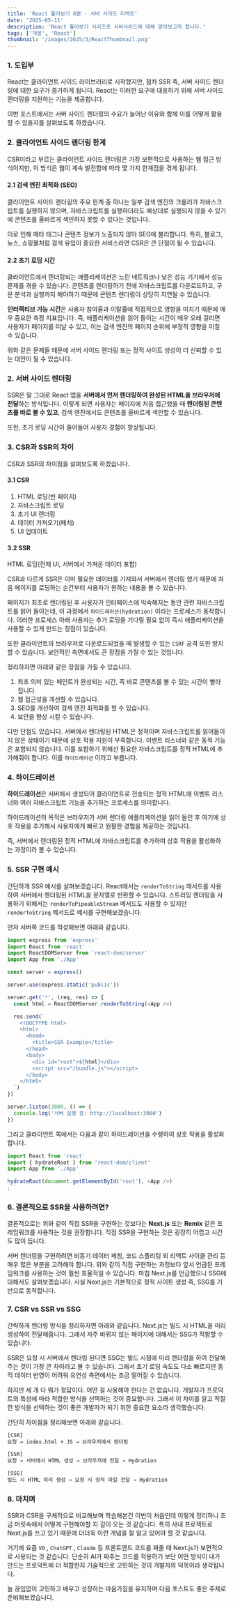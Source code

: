 ```yaml
---
title: 'React 톺아보기 6편 - 서버 사이드 리액트'
date: '2025-05-11'
description: 'React 톺아보기 시리즈로 서버사이드에 대해 알아보고자 합니다.'
tags: ['개발', 'React']
thumbnail: '/images/2025/3/ReactThumbnail.png'
---
```


### 1. 도입부

React는 클라이언트 사이드 라이브러리로 시작했지만, 점차 SSR 즉, 서버 사이드 렌더링에 대한 요구가 증가하게 됩니다.
React는 이러한 요구에 대응하기 위해 서버 사이드 렌더링을 지원하는 기능을 제공합니다.

이번 포스트에서는 서버 사이드 렌더링의 수요가 늘어난 이유와 함께 이를 어떻게 활용할 수 있을지를 살펴보도록 하겠습니다.

### 2. 클라이언트 사이드 렌더링 한계

CSR이라고 부르는 클라이언트 사이드 렌더링은 가장 보편적으로 사용하는 웹 접근 방식이지만, 이 방식은 웹이 계속 발전함에 따라 몇 가지 한계점을 겪게 됩니다.

#### 2.1 검색 엔진 최적화 (SEO)

클라이언트 사이드 렌더링의 주요 한계 중 하나는 일부 검색 엔진의 크롤러가 자바스크립트를 실행하지 않으며, 자바스크립트를 실행하더라도 예상대로 실행되지 않을 수 있기에 콘텐츠를 올바르게 색인하지 못할 수 있다는 것입니다.

이로 인해 메타 태그나 콘텐츠 정보가 노출되지 않아 SEO에 불리합니다.
특히, 블로그, 뉴스, 쇼핑몰처럼 검색 유입이 중요한 서비스라면 CSR은 큰 단점이 될 수 있습니다.

#### 2.2 초기 로딩 시간

클라이언트에서 렌더링되는 애플리케이션은 느린 네트워크나 낮은 성능 기기에서 성능 문제를 겪을 수 있습니다.
콘텐츠를 렌더링하기 전에 자바스크립트를 다운로드하고, 구문 분석과 실행까지 해야하기 때문에 콘텐츠 렌더링이 상당히 지연될 수 있습니다.

**인터렉티브 가능 시간**은 사용자 참여율과 이탈률에 직접적으로 영향을 미치기 때문에 매우 중요한 측정 지표입니다. 즉, 애플리케이션을 읽어 들이는 시간이 매우 오래 걸리면 사용자가 페이지를 떠날 수 있고, 이는 검색 엔진의 페이지 순위에 부정적 영향을 미칠 수 있습니다.

위와 같은 문제들 때문에 서버 사이드 렌더링 또는 정적 사이트 생성이 더 신뢰할 수 있는 대안이 될 수 있습니다.

### 2. 서버 사이드 렌더링

SSR은 말 그대로 React 앱을 **서버에서 먼저 렌더링하여 완성된 HTML을 브라우저에 전달**하는 방식입니다.
이렇게 되면 사용자는 페이지에 처음 접근했을 때 **렌더링된 콘텐츠를 바로 볼 수 있고**, 검색 엔진에서도 콘텐츠를 올바르게 색인할 수 있습니다.

또한, 초기 로딩 시간이 줄어들어 사용자 경험이 향상됩니다.

### 3. CSR과 SSR의 차이

CSR과 SSR의 차이점을 살펴보도록 하겠습니다.

#### 3.1 CSR

1. HTML 로딩(빈 페이지)
2. 자바스크립트 로딩
3. 초기 UI 렌더링
4. 데이터 가져오기(페치)
5. UI 업데이트

#### 3.2 SSR

HTML 로딩(전체 UI, 서버에서 가져온 데이터 포함)

CSR과 다르게 SSR은 이미 필요한 데이터를 가져와서 서버에서 렌더링 했기 때문에 처음 페이지를 로딩하는 순간부터 사용자가 원하는 내용을 볼 수 있습니다.

페이지가 최초로 렌더링된 후 사용자가 인터페이스에 익숙해지는 동안 관련 자바스크립트를 읽어 들이는데, 이 과정에서 `하이드레이션(hydration)` 이라는 프로세스가 동작합니다.
이러한 프로세스 아래 사용자는 추가 로딩을 기다릴 필요 없이 즉시 애플리케이션을 사용할 수 있게 만드는 장점이 있습니다.

또한 클라이언트의 브라우저로 다운로드되었을 때 발생할 수 있는 `CSRF` 공격 또한 방지할 수 있습니다.
보안적인 측면에서도 큰 장점을 가질 수 있는 것입니다.

정리하자면 아래와 같은 장점을 가질 수 있습니다.

1. 최초 의미 있는 페인트가 완성되는 시간, 즉 바로 콘텐츠를 볼 수 있는 시간이 빨라집니다.
2. 웹 접근성을 개선할 수 있습니다.
3. SEO를 개선하여 검색 엔진 최적화를 할 수 있습니다.
4. 보안을 향상 시킬 수 있습니다.

다만 단점도 있습니다.
서버에서 렌더링된 HTML은 정적이며 자바스크립트를 읽어들이지 않은 상태이기 때문에 상호 작용 지원이 부족합니다.
이벤트 리스너와 같은 동적 기능은 포함되지 않습니다. 이를 포함하기 위해선 필요한 자바스크립트를 정적 HTML에 추가해줘야 합니다.
이를 `하이드레이션` 이라고 부릅니다.

### 4. 하이드레이션

**하이드레이선**은 서버에서 생성되어 클라이언트로 전송되는 정적 HTML에 이벤트 리스너와 여러 자바스크립트 기능을 추가하는 프로세스를 의미합니다.

하이드레이션의 목적은 브라우저가 서버 렌더링 애플리케이션을 읽어 들인 후 여기에 상호 작용을 추가해서 사용자에게 빠르고 원활한 경험을 제공하는 것입니다.

즉, 서버에서 렌더링된 정적 HTML에 자바스크립트를 추가하여 상호 작용을 활성화하는 과정이라 볼 수 있습니다.

### 5. SSR 구현 예시

간단하게 SSR 예시를 살펴보겠습니다.
React에서는 `renderToString` 메서드를 사용하여 서버에서 렌더링된 HTML을 문자열로 반환할 수 있습니다.
스트리밍 렌더링을 사용하기 위해서는 `renderToPipeableStream` 메서드도 사용할 수 있지만 `renderToString` 메서드로 예시를 구현해보겠습니다.

먼저 서버쪽 코드를 작성해보면 아래와 같습니다.

```js
import express from 'express'
import React from 'react'
import ReactDOMServer from 'react-dom/server'
import App from './App'

const server = express()

server.use(express.static('public'))

server.get('*', (req, res) => {
  const html = ReactDOMServer.renderToString(<App />)

  res.send(`
    <!DOCTYPE html>
    <html>
      <head>
        <title>SSR Example</title>
      </head>
      <body>
        <div id="root">${html}</div>
        <script src="/bundle.js"></script>
      </body>
    </html>
  `)
})

server.listen(3000, () => {
  console.log('서버 실행 중: http://localhost:3000')
})
```

그리고 클라이언트 쪽에서는 다음과 같이 하이드레이션을 수행하여 상호 작용을 활성화 합니다.

```js
import React from 'react'
import { hydrateRoot } from 'react-dom/client'
import App from './App'

hydrateRoot(document.getElementById('root'), <App />)
;``
```

### 6. 결론적으로 SSR을 사용하려면?

결론적으로는 위와 같이 직접 SSR을 구현하는 것보다는 **Next.js** 또는 **Remix** 같은 프레임워크를 사용하는 것을 권장합니다.
직접 SSR을 구현하는 것은 굉장히 어렵고 시간도 많이 듭니다.

서버 렌더링을 구현하려면 비동기 데이터 페칭, 코드 스플리팅 외 리액트 사이클 관리 등 매우 많은 부분을 고려해야 합니다.
위와 같이 직접 구현하는 과정보다 앞서 언급된 프레임워크를 사용하는 것이 훨씬 효율적일 수 있습니다.
마침 Next.js를 언급했으니 SSG에 대해서도 살펴보겠습니다. 사실 Next.js는 기본적으로 정적 사이트 생성 즉, SSG를 기반으로 동작합니다.

### 7. CSR vs SSR vs SSG

간략하게 렌더링 방식을 정리하자면 아래와 같습니다.
Next.js는 빌드 시 HTML을 미리 생성하여 전달해줍니다. 그래서 자주 바뀌지 않는 페이지에 대해서는 SSG가 적합할 수 있습니다.

SSR은 요청 시 서버에서 렌더링 된다면 SSG는 빌드 시점에 미리 렌더링을 하여 전달해주는 것이 가장 큰 차이라고 볼 수 있습니다.
그래서 초기 로딩 속도도 다소 빠르지만 동적 데이터 반영이 어려워 유연성 측면에서는 조금 떨어질 수 있습니다.

하지만 세 개 다 뭐가 정답이다. 어떤 걸 사용해야 한다는 건 없습니다.
개발자가 프로덕트의 특성에 따라 적합한 방식을 선택하는 것이 중요합니다.
그래서 이 차이를 알고 적절한 방식을 선택하는 것이 좋은 개발자가 되기 위한 중요한 요소라 생각했습니다.

간단히 차이점을 정리해보면 아래와 같습니다.

```bash
[CSR]
요청 → index.html + JS → 브라우저에서 렌더링

[SSR]
요청 → 서버에서 HTML 생성 → 브라우저에 전달 → Hydration

[SSG]
빌드 시 HTML 미리 생성 → 요청 시 정적 파일 전달 → Hydration
```

### 8. 마치며

SSR과 CSR을 구체적으로 비교해보며 학습해본건 이번이 처음인데 이렇게 정리하니 조금 머릿속에서 어떻게 구현해야할 지 감이 오는 것 같습니다.
특히 사내 프로젝트로 Next.js를 쓰고 있기 때문에 더더욱 이런 개념을 잘 알고 있어야 할 것 같습니다.

거기에 요즘 `V0` , `ChatGPT` , `Claude` 등 프론트엔드 코드를 짜줄 때 Next.js가 보편적으로 사용되는 것 같습니다.
단순히 AI가 짜주는 코드를 적용하기 보단 어떤 방식이 내가 만드는 프로덕트에 더 적합한지 기술적으로 고민하는 것이 개발자의 덕목이라 생각됩니다.

늘 끊임없이 고민하고 배우고 성장하는 마음가짐을 유지하며 다음 포스트도 좋은 주제로 준비해보겠습니다.
